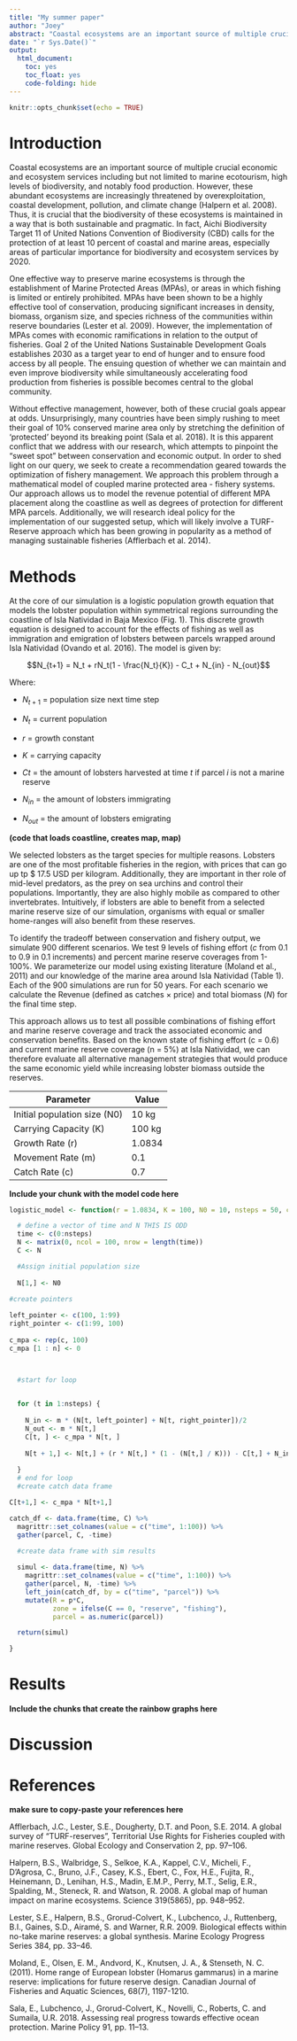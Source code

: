 ```yaml
---
title: "My summer paper"
author: "Joey"
abstract: "Coastal ecosystems are an important source of multiple crucial economic and ecosystem services. As a result, it is important that the health of these ecosystems is maintained in a way that is both sustainable and pragmatic. One pivotal economic service provided by coastal ecosystems is food production. This important service represents the livelihoods of fisher communities around the globe, who are in turn relied upon by billions of people. Simultaneously, large-scale efforts to conserve coastal biodiversity such as the Convention on Biological Diversity call for increased ocean protection, placing further limits on fishing and threatening to constrain food supply. In light of a need for conservation, balancing the livelihoods of fishers and local economies with effective biodiversity maintenance becomes a central conflict. We address this issue at its source by designing a layout for reserve networks. Specifically, we evaluate a variety of different scenarios including changes in population growth rates, harvesting intensities, initial population sizes, and time scales. Based on these results, we provide comprehensive recommendations for management of fisheries."
date: "`r Sys.Date()`"
output:
  html_document:
    toc: yes
    toc_float: yes
    code-folding: hide
---
```


```r
knitr::opts_chunk$set(echo = TRUE)
```

# Introduction

Coastal ecosystems are an important source of multiple crucial economic and ecosystem services including but not limited to marine ecotourism, high levels of biodiversity, and notably food production. However, these abundant ecosystems are increasingly threatened by overexploitation, coastal development, pollution, and climate change (Halpern et al. 2008). Thus, it is crucial that the biodiversity of these ecosystems is maintained in a way that is both sustainable and pragmatic. In fact, Aichi Biodiversity Target 11 of United Nations Convention of Biodiversity (CBD) calls for the protection of at least 10 percent of coastal and marine areas, especially areas of particular importance for biodiversity and ecosystem services by 2020.

One effective way to preserve marine ecosystems is through the establishment of Marine Protected Areas (MPAs), or areas in which fishing is limited or entirely prohibited. MPAs have been shown to be a highly effective tool of conservation, producing significant increases in density, biomass, organism size, and species richness of the communities within reserve boundaries (Lester et al. 2009). However, the implementation of MPAs comes with economic ramifications in relation to the output of fisheries. Goal 2 of the United Nations Sustainable Development Goals establishes 2030 as a target year to end of hunger and to ensure food access by all people. The ensuing question of whether we can maintain and even improve biodiversity while simultaneously accelerating food production from fisheries is possible becomes central to the global community.

Without effective management, however, both of these crucial goals appear at odds. Unsurprisingly, many countries have been simply rushing to meet their goal of 10% conserved marine area only by stretching the definition of ‘protected’ beyond its breaking point (Sala et al. 2018). It is this apparent conflict that we address with our research, which attempts to pinpoint the “sweet spot” between conservation and economic output. In order to shed light on our query, we seek to create a recommendation geared towards the optimization of fishery management. We approach this problem through a mathematical model of coupled marine protected area - fishery systems. Our approach allows us to model the revenue potential of different MPA placement along the coastline as well as degrees of protection for different MPA parcels. Additionally, we will research ideal policy for the implementation of our suggested setup, which will likely involve a TURF-Reserve approach which has been growing in popularity as a method of managing sustainable fisheries (Afflerbach et al. 2014).

# Methods

At the core of our simulation is a logistic population growth equation that models the lobster population within symmetrical regions surrounding the coastline of Isla Natividad in Baja Mexico (Fig. 1). This discrete growth equation is designed to account for the effects of fishing as well as immigration and emigration of lobsters between parcels wrapped around Isla Natividad (Ovando et al. 2016). The model is given by:	
                              
$$N_{t+1} = N_t + rN_t(1 - \frac{N_t}{K}) - C_t + N_{in} - N_{out}$$

Where: 

- $N_{t+1}$ = population size next time step

- $N_t$ = current population 

- $r$ = growth constant

- $K$ = carrying capacity

- $Ct$ = the amount of lobsters harvested at time $t$ if parcel $i$ is not a marine reserve

- $N_{in}$ = the amount of lobsters immigrating

- $N_{out}$ = the amount of lobsters emigrating
 

**(code that loads coastline, creates map, map)**

We selected lobsters as the target species for multiple reasons. Lobsters are one of the most profitable fisheries in the region, with prices that can go up tp \$ 17.5 USD per kilogram. Additionally, they are important in ther role of mid-level predators, as the prey on sea urchins and control their populations. Importantly, they are also highly mobile  as compared to other invertebrates. Intuitively, if lobsters are able to benefit from a selected marine reserve size of our simulation, organisms with equal or smaller home-ranges will also benefit from these reserves.

To identify the tradeoff between conservation and fishery output, we simulate 900 different scenarios. We test 9 levels of fishing effort ($c$ from 0.1 to 0.9 in 0.1 increments) and percent marine reserve coverages from 1-100%. We parameterize our model using existing literature (Moland et al., 2011) and our knowledge of the marine area around Isla Natividad (Table 1). Each of the 900 simulations are run for 50 years. For each scenario we calculate the Revenue (defined as catches $\times$ price) and total biomass ($N$) for the final time step.

This approach allows us to test all possible combinations of fishing effort and marine reserve coverage and track the associated economic and conservation benefits. Based on the known state of fishing effort (c = 0.6) and current marine reserve coverage (n = 5%) at Isla Natividad, we can therefore evaluate all alternative management strategies that would produce the same economic yield while increasing lobster biomass outside the reserves.


|Parameter|Value|
----------|------
Initial population size (N0) | 10 kg
Carrying Capacity (K) | 100 kg 
Growth Rate (r) | 1.0834
Movement Rate (m) | 0.1
Catch Rate (c) | 0.7

**Include your chunk with the model code here**
```r

logistic_model <- function(r = 1.0834, K = 100, N0 = 10, nsteps = 50, c = 0.7, p = 17500, n = 5, m = 0.1){

  # define a vector of time and N THIS IS ODD
  time <- c(0:nsteps)
  N <- matrix(0, ncol = 100, nrow = length(time))
  C <- N

  #Assign initial population size
  
  N[1,] <- N0

#create pointers
  
left_pointer <- c(100, 1:99)
right_pointer <- c(1:99, 100)
  
c_mpa <- rep(c, 100) 
c_mpa [1 : n] <- 0



  #start for loop

  
  for (t in 1:nsteps) {
    
    N_in <- m * (N[t, left_pointer] + N[t, right_pointer])/2
    N_out <- m * N[t,]
    C[t, ] <- c_mpa * N[t, ]
    
    N[t + 1,] <- N[t,] + (r * N[t,] * (1 - (N[t,] / K))) - C[t,] + N_in - N_out
    
  }
  # end for loop
  #create catch data frame

C[t+1,] <- c_mpa * N[t+1,]

catch_df <- data.frame(time, C) %>% 
  magrittr::set_colnames(value = c("time", 1:100)) %>% 
  gather(parcel, C, -time)

  #create data frame with sim results
  
  simul <- data.frame(time, N) %>% 
    magrittr::set_colnames(value = c("time", 1:100)) %>% 
    gather(parcel, N, -time) %>% 
    left_join(catch_df, by = c("time", "parcel")) %>% 
    mutate(R = p*C,
           zone = ifelse(C == 0, "reserve", "fishing"),
           parcel = as.numeric(parcel))

  return(simul)

}
```

# Results

**Include the chunks that create the rainbow graphs here**

# Discussion

# References

**make sure to copy-paste your references here**

Afflerbach, J.C., Lester, S.E., Dougherty, D.T. and Poon, S.E. 2014. A global survey of “TURF-reserves”, Territorial Use Rights for Fisheries coupled with marine reserves. Global Ecology and Conservation 2, pp. 97–106.
 
Halpern, B.S., Walbridge, S., Selkoe, K.A., Kappel, C.V., Micheli, F., D’Agrosa, C., Bruno, J.F., Casey, K.S., Ebert, C., Fox, H.E., Fujita, R., Heinemann, D., Lenihan, H.S., Madin, E.M.P., Perry, M.T., Selig, E.R., Spalding, M., Steneck, R. and Watson, R. 2008. A global map of human impact on marine ecosystems. Science 319(5865), pp. 948–952.
 
Lester, S.E., Halpern, B.S., Grorud-Colvert, K., Lubchenco, J., Ruttenberg, B.I., Gaines, S.D., Airamé, S. and Warner, R.R. 2009. Biological effects within no-take marine reserves: a global synthesis. Marine Ecology Progress Series 384, pp. 33–46.
 
 
 Moland, E., Olsen, E. M., Andvord, K., Knutsen, J. A., & Stenseth, N. C. (2011). Home range of European lobster (Homarus gammarus) in a marine reserve: implications for future reserve design. Canadian Journal of Fisheries and Aquatic Sciences, 68(7), 1197-1210.
 
Sala, E., Lubchenco, J., Grorud-Colvert, K., Novelli, C., Roberts, C. and Sumaila, U.R. 2018. Assessing real progress towards effective ocean protection. Marine Policy 91, pp. 11–13.





